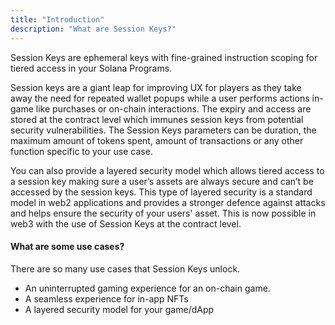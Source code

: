```yaml
---
title: "Introduction"
description: "What are Session Keys?"
---
```


Session Keys are ephemeral keys with fine-grained instruction scoping for tiered access in your Solana Programs.

Session keys are a giant leap for improving UX for players as they take away the need for repeated wallet popups while a user performs actions in-game like purchases or on-chain interactions. The expiry and access are stored at the contract level which immunes session keys from potential security vulnerabilities. The Session Keys parameters can be duration, the maximum amount of tokens spent, amount of transactions or any other function specific to your use case.


You can also provide a layered security model which allows tiered access to a session key making sure a user’s assets are always secure and can’t be accessed by the session keys. 
This type of layered security is a standard model in web2 applications and provides a stronger defence against attacks and helps ensure the security of your users' asset. This is now possible in web3 with the use of Session Keys at the contract level.


#### What are some use cases?

There are so many use cases that Session Keys unlock. 

* An uninterrupted gaming experience for an on-chain game.
* A seamless experience for in-app NFTs
* A layered security model for your game/dApp
